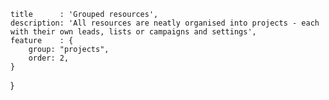 	title      : 'Grouped resources',
	description: 'All resources are neatly organised into projects - each with their own leads, lists or campaigns and settings',
	feature    : {
		group: "projects",
		order: 2,
	}
}
